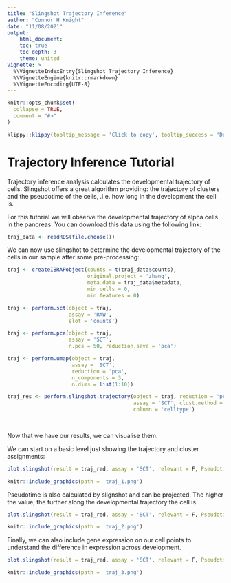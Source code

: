 ```yaml
---
title: "Slingshot Trajectory Inference"
author: "Connor H Knight"
date: "11/08/2021"
output: 
    html_document:
    toc: true
    toc_depth: 3
    theme: united
vignette: >
  %\VignetteIndexEntry{Slingshot Trajectory Inference}
  %\VignetteEngine{knitr::rmarkdown}
  %\VignetteEncoding{UTF-8}
---
```


```r
knitr::opts_chunk$set(
  collapse = TRUE,
  comment = "#>"
)
```

```r
klippy::klippy(tooltip_message = 'Click to copy', tooltip_success = 'Done', position = c('bottom', 'right'))
```

# Trajectory Inference Tutorial 

Trajectory inference analysis calculates the developmental trajectory of cells. Slingshot offers a great algorithm providing: the trajectory of clusters and the pseudotime of the cells, .i.e. how long in the development the cell is. 

For this tutorial we will observe the developmental trajectory of alpha cells in the pancreas. You can download this data using the following link:

```r

traj_data <- readRDS(file.choose())

```

We can now use slingshot to determine the developmental trajectory of the cells in our sample after some pre-processing:

```r

traj <- createIBRAPobject(counts = t(traj_data$counts),
                          original.project = 'zhang', 
                          meta.data = traj_data$metadata, 
                          min.cells = 0, 
                          min.features = 0)

traj <- perform.sct(object = traj, 
                    assay = 'RAW', 
                    slot = 'counts')

traj <- perform.pca(object = traj, 
                    assay = 'SCT', 
                    n.pcs = 50, reduction.save = 'pca')

traj <- perform.umap(object = traj, 
                     assay = 'SCT', 
                     reduction = 'pca', 
                     n_components = 3, 
                     n.dims = list(1:10))

traj_res <- perform.slingshot.trajectory(object = traj, reduction = 'pca_umap', 
                                         assay = 'SCT', clust.method = 'metadata', 
                                         column = 'celltype')
  
                       
```

Now that we have our results, we can visualise them. 

We can start on a basic level just showing the trajectory and cluster assignments:

```r

plot.slingshot(result = traj_red, assay = 'SCT', relevant = F, Pseudotime = F)

```

```r

knitr::include_graphics(path = 'traj_1.png')

```

Pseudotime is also calculated by slignshot and can be projected. The higher the value, the further along the developmental trajectory the cell is. 

```r

plot.slingshot(result = traj_red, assay = 'SCT', relevant = F, Pseudotime = T)

```

```r

knitr::include_graphics(path = 'traj_2.png')

```

Finally, we can also include gene expression on our cell points to understand the difference in expression across development.

```r

plot.slingshot(result = traj_red, assay = 'SCT', relevant = F, Pseudotime = F, object = traj, Expression = T, slot = 'normalised', feature = 'Gcg')

```

```r

knitr::include_graphics(path = 'traj_3.png')

```